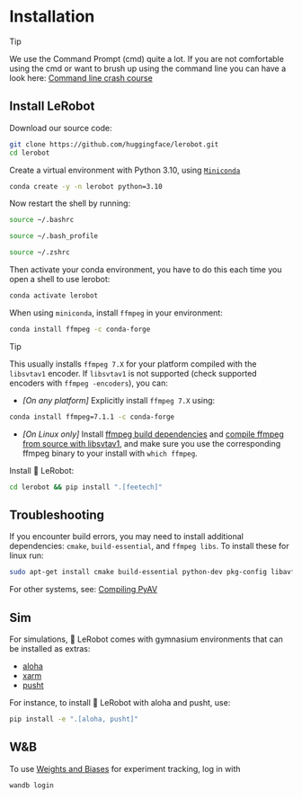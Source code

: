 # Installation

> [!TIP]
> We use the Command Prompt (cmd) quite a lot. If you are not comfortable using the cmd or want to brush up using the command line you can have a look here: [Command line crash course](https://developer.mozilla.org/en-US/docs/Learn_web_development/Getting_started/Environment_setup/Command_line)

## Install LeRobot

Download our source code:
```bash
git clone https://github.com/huggingface/lerobot.git
cd lerobot
```

Create a virtual environment with Python 3.10, using [`Miniconda`](https://docs.anaconda.com/miniconda/install/#quick-command-line-install)
```bash
conda create -y -n lerobot python=3.10
```

Now restart the shell by running:
<hfoptions id="shell_restart">
<hfoption id="Windows">

```bash
source ~/.bashrc
```
</hfoption>
<hfoption id="Mac">

```bash
source ~/.bash_profile
```
</hfoption>
<hfoption id="zshell">

```bash
source ~/.zshrc
```
</hfoption>
</hfoptions>

Then activate your conda environment, you have to do this each time you open a shell to use lerobot:
```bash
conda activate lerobot
```

When using `miniconda`, install `ffmpeg` in your environment:
```bash
conda install ffmpeg -c conda-forge
```

> [!TIP]
> This usually installs `ffmpeg 7.X` for your platform compiled with the `libsvtav1` encoder. If `libsvtav1` is not supported (check supported encoders with `ffmpeg -encoders`), you can:
>  - _[On any platform]_ Explicitly install `ffmpeg 7.X` using:
>  ```bash
>  conda install ffmpeg=7.1.1 -c conda-forge
>  ```
>  - _[On Linux only]_ Install [ffmpeg build dependencies](https://trac.ffmpeg.org/wiki/CompilationGuide/Ubuntu#GettheDependencies) and [compile ffmpeg from source with libsvtav1](https://trac.ffmpeg.org/wiki/CompilationGuide/Ubuntu#libsvtav1), and make sure you use the corresponding ffmpeg binary to your install with `which ffmpeg`.

Install 🤗 LeRobot:
```bash
cd lerobot && pip install ".[feetech]"
```

## Troubleshooting
If you encounter build errors, you may need to install additional dependencies: `cmake`, `build-essential`, and `ffmpeg libs`.
To install these for linux run:
```bash
sudo apt-get install cmake build-essential python-dev pkg-config libavformat-dev libavcodec-dev libavdevice-dev libavutil-dev libswscale-dev libswresample-dev libavfilter-dev pkg-config
```
For other systems, see: [Compiling PyAV](https://pyav.org/docs/develop/overview/installation.html#bring-your-own-ffmpeg)

## Sim
For simulations, 🤗 LeRobot comes with gymnasium environments that can be installed as extras:
- [aloha](https://github.com/huggingface/gym-aloha)
- [xarm](https://github.com/huggingface/gym-xarm)
- [pusht](https://github.com/huggingface/gym-pusht)

For instance, to install 🤗 LeRobot with aloha and pusht, use:
```bash
pip install -e ".[aloha, pusht]"
```

## W&B
To use [Weights and Biases](https://docs.wandb.ai/quickstart) for experiment tracking, log in with
```bash
wandb login
```
